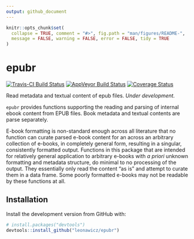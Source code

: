 ```yaml
---
output: github_document
---
```


<!-- README.md is generated from README.Rmd. Please edit that file -->

```r
knitr::opts_chunk$set(
  collapse = TRUE, comment = "#>", fig.path = "man/figures/README-",
  message = FALSE, warning = FALSE, error = FALSE, tidy = TRUE
)
```

# epubr

[![Travis-CI Build Status](https://travis-ci.org/leonawicz/epubr.svg?branch=master)](https://travis-ci.org/leonawicz/epubr)
[![AppVeyor Build Status](https://ci.appveyor.com/api/projects/status/github/leonawicz/epubr?branch=master&svg=true)](https://ci.appveyor.com/project/leonawicz/epubr)
[![Coverage Status](https://img.shields.io/codecov/c/github/leonawicz/epubr/master.svg)](https://codecov.io/github/leonawicz/epubr?branch=master)

Read metadata and textual content of epub files. *Under development.*

`epubr` provides functions supporting the reading and parsing of internal ebook content from EPUB files. Book metadata and textual contents are parse separately. 

E-book formatting is non-standard enough across all literature that no function can curate parsed e-book content for an across an arbitrary collection of e-books, in completely general form, resulting in a singular, consistently formatted output. Functions in this package that are intended for relatively general application to arbitrary e-books with *a priori* unknown formatting and metadata structure, do minimal to no processing of the output. They essentially only read the content "as is" and attempt to curate them in a data frame. Some poorly formatted e-books may not be readable by these functions at all.
    
## Installation

Install the development version from GitHub with:

``` r
# install.packages("devtools")
devtools::install_github("leonawicz/epubr")
```
